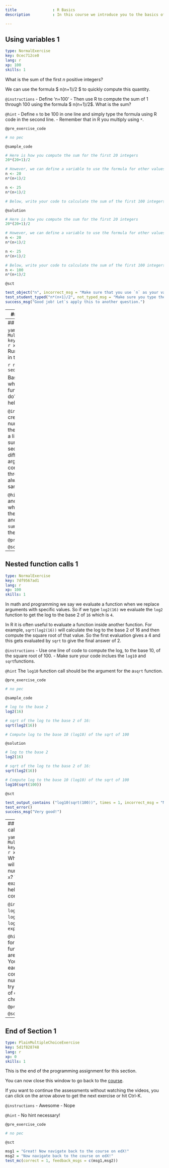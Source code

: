 ```yaml
---
title                : R Basics 
description          : In this course we introduce you to the basics of computing and analyzing data in the user-friendly and helpful R interface. This first chapter starts with the very basics of functions, objects to get us acquainted with the world of R. 

---
```

## Using variables 1

```yaml
type: NormalExercise
key: 0cec712ce0
lang: r
xp: 100
skills: 1
```

What is the sum of the first $n$ positive integers? 

We can use the formula $ n(n+1)/2 $ to quickly compute this quantity.


`@instructions`
- Define 'n=100'
- Then use R to compute the sum of 1 through 100 using the formula $ n(n+1)/2$. What is the sum?

`@hint`
- Define `n` to be 100 in one line and simply type the formula using R code in the second line.
- Remember that in R you multiply using `*`.

`@pre_exercise_code`
```r
# no pec
```

`@sample_code`
```r
# Here is how you compute the sum for the first 20 integers
20*(20+1)/2 

# However, we can define a variable to use the formula for other values of n
n <- 20
n*(n+1)/2

n <- 25
n*(n+1)/2

# Below, write your code to calculate the sum of the first 100 integers

```

`@solution`
```r
# Here is how you compute the sum for the first 20 integers
20*(20+1)/2 

# However, we can define a variable to use the formula for other values of n
n <- 20
n*(n+1)/2

n <- 25
n*(n+1)/2

# Below, write your code to calculate the sum of the first 100 integers 
n <- 100
n*(n+1)/2 
```

`@sct`
```r
test_object("n", incorrect_msg = "Make sure that you use `n` as your variable name and that you have assigned the correct value to `n`.")
test_student_typed("n*(n+1)/2", not_typed_msg = "Make sure you type the equation. Look at the example code.")
success_msg("Good job! Let`s apply this to another question.")
```
---
## Using variables 2

```yaml
type: NormalExercise
key: 213f198401
lang: r
xp: 100
skills: 1
```
What is the sum of the first $n$ positive integers? 

We can use the formula $ n(n+1)/2 $ to quickly compute this quantity.

`@instructions`
- Use the same formula as the last exercise but substitute `n`


`@hint`
Use the same R code as you used in the first question after changing the value of `n`.

`@pre_exercise_code`
```r
# no pec
```

`@sample_code`
```r
# Below, write you code to calculate the sum of the first 1000 integers 

```

`@solution`
```r
# Below, write you code to calculate the sum of the first 1000 integers 
n <- 1000
n*(n+1)/2
```

`@sct`
```r
# test n 
test_object("n", incorrect_msg = "Something is wrong with `n`. Make sure you have assigned the correct value to `n`.")

# test correct output
test_output_contains ("(n*(n+1)/2)", incorrect_msg = "Take a look at your code for the second instruction.")

# General 
test_error() 
success_msg("Good job ! Let`s get to work on another question!")
```


---
## Functions

```yaml
type: MultipleChoiceExercise
key: 0e2a0ce37a
lang: r
xp: 100
skills: 1
```
Run the following code in the R console:

```r
n <- 1000
x <- seq(1,n)
sum(x)
```

Based on the result, what do you think the functions `seq` and `sum` do? You can use the help system.

`@instructions`
- sum creates a list of numbers and seq adds them up. 
- seq creates a list of numbers and sum adds them up. 
- seq computes the difference between two arguments and sum computes the sum of 1 through 1000. 
- sum always returns the same number

`@hint`
Go to R console and type `seq(1,5)`. See what you get. Then got the R console again and type `sum(seq(1,5))`. Change the `5` to other numbers.

`@pre_exercise_code`
```r
# no pec
```

`@sct`
```r
msg1 = "Try again! Read the choices carefully. Try again."
msg2 = "Well done. Proceed to the next exercise."
msg3 = "There`s no specificaton of 1 to 1000 for sum. Try again."
msg4 = "Read the help file for sum by typing `?sum` in the R console."
test_mc(correct = 2, feedback_msgs = c(msg1,msg2,msg3,msg4))
```

---
## Nested function calls 1

```yaml
type: NormalExercise
key: 7df9567ad1
lang: r
xp: 100
skills: 1
```
In math and programming we say we evaluate a function when we replace arguments with specific values. So if we type `log2(16)` we evaluate the `log2` function to get the log to the base 2 of `16` which is `4`. 

In R it is often useful to evaluate a function inside another function. 
For example, `sqrt(log2(16))` will calculate the log to the base 2 of 16 and then compute the square root of that value. 
So the first evaluation gives a 4 and this gets evaluated by `sqrt` to give the final answer of 2.  


`@instructions`
- Use one line of code to compute the log, to the base 10, of the square root of 100. 
- Make sure your code inclues the `log10` and `sqrt`functions.


`@hint`
The `log10` function call should be the argument for the a`sqrt` function. 

`@pre_exercise_code`
```r
# no pec
```

`@sample_code`
```r
# log to the base 2 
log2(16)

# sqrt of the log to the base 2 of 16:
sqrt(log2(16))

# Compute log to the base 10 (log10) of the sqrt of 100
```

`@solution`
```r
# log to the base 2 
log2(16)

# sqrt of the log to the base 2 of 16:
sqrt(log2(16))

# Compute log to the base 10 (log10) of the sqrt of 100
log10(sqrt(100))
```

`@sct`
```r
test_output_contains ("log10(sqrt(100))", times = 1, incorrect_msg = "Make sure you mentioned the base and put the sqrt function in parenthesis.")
test_error() 
success_msg("Very good!")
```


---
## Nested functions call 2

```yaml
type: MultipleChoiceExercise
key: b755d1a929
lang: r
xp: 50
skills: 1
```
Which of the following will always return the numeric value stored in `x`? You can try out examples and use the help system in the R console.

`@instructions`
- `log(10^x)`
- `log10(x^10)`
- `log(exp(x))`
- `exp(log(x, base = 2))`

`@hint`
You are looking for the case in which a function and it's inverse are called sequentially. You can also try out each one on the consule: assign a numeric value to `x` then try out each of the lines of code given in the choices.

`@pre_exercise_code`
```r
# no pec
```

`@sct`
```r
msg1 = "Try again! Note that `log(10^1)` is not 1 but the natural log of 10."
msg2 = "Try again! Note that `log(1^10)` is 0 not 1."
msg3 = "Well done. Proceed to the next exercise"
msg4 = "Try again! Note that `exp(log(2, base = 2)` is 0 not 2."
test_mc(correct = 3, feedback_msgs = c(msg1,msg2,msg3,msg4))
```

---
## End of Section 1

```yaml
type: PlainMultipleChoiceExercise
key: 5d1f828748
lang: r
xp: 0
skills: 1
```
This is the end of the programming assignment for this section. 

You can now close this window to go back to the <a href='https://courses.edx.org/courses/course-v1:HarvardX+PH125.1x+2T2017/courseware/cfded5c208bc4e379606cb712cc54f25/5ba06674d0be41b99185b947e09e889b/?child=first'>course</a>.

If you want to continue the assessments without watching the videos, you can click on the arrow above to get the next exercise or hit Ctrl-K.

`@instructions`
- Awesome
- Nope

`@hint`
- No hint necessary!

`@pre_exercise_code`
```r
# no pec
```

`@sct`
```r
msg1 = "Great! Now navigate back to the course on edX!"
msg2 = "Now navigate back to the course on edX!"
test_mc(correct = 1, feedback_msgs = c(msg1,msg2))
```
